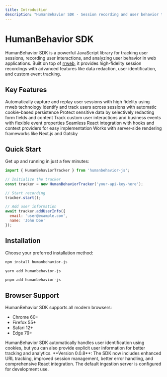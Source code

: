 ```yaml
---
title: Introduction
description: "HumanBehavior SDK - Session recording and user behavior tracking for web applications"
---
```


# HumanBehavior SDK

HumanBehavior SDK is a powerful JavaScript library for tracking user sessions, recording user interactions, and analyzing user behavior in web applications. Built on top of [rrweb](https://github.com/rrweb-io/rrweb), it provides high-fidelity session recordings with advanced features like data redaction, user identification, and custom event tracking.

## Key Features

<CardGroup cols={2}>
  <Card
    title="Session Recording"
    icon="video"
    href="/essentials/session-tracking"
  >
    Automatically capture and replay user sessions with high fidelity using rrweb technology
  </Card>
  <Card
    title="User Identification"
    icon="user"
    href="/essentials/user-identification"
  >
    Identify and track users across sessions with automatic cookie-based persistence
  </Card>
  <Card
    title="Data Redaction"
    icon="shield"
    href="/essentials/data-redaction"
  >
    Protect sensitive data by selectively redacting form fields and content
  </Card>
  <Card
    title="Custom Events"
    icon="code"
    href="/essentials/custom-events"
  >
    Track custom user interactions and business events with flexible event properties
  </Card>
  <Card
    title="React Integration"
    icon="react"
    href="/essentials/react-integration"
  >
    Seamless React integration with hooks and context providers for easy implementation
  </Card>
  <Card
    title="SSR Compatible"
    icon="server"
    href="/essentials/nextjs-setup"
  >
    Works with server-side rendering frameworks like Next.js and Gatsby
  </Card>
</CardGroup>

## Quick Start

Get up and running in just a few minutes:

```javascript
import { HumanBehaviorTracker } from 'humanbehavior-js';

// Initialize the tracker
const tracker = new HumanBehaviorTracker('your-api-key-here');

// Start recording
tracker.start();

// Add user information
await tracker.addUserInfo({
  email: 'user@example.com',
  name: 'John Doe'
});
```

## Installation

Choose your preferred installation method:

<CodeGroup>

```bash npm
npm install humanbehavior-js
```

```bash yarn
yarn add humanbehavior-js
```

```bash pnpm
pnpm add humanbehavior-js
```

</CodeGroup>

## Browser Support

HumanBehavior SDK supports all modern browsers:

- Chrome 60+
- Firefox 55+
- Safari 12+
- Edge 79+

<Note>
  HumanBehavior SDK automatically handles user identification using cookies, but you can also provide explicit user information for better tracking and analytics.
</Note>

<Note>
  **Version 0.0.8**: The SDK now includes enhanced URL tracking, improved session management, better error handling, and comprehensive React integration. The default ingestion server is configured for development use.
</Note>
